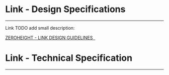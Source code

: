 
<Meta title="ODS Components/TODO/Link/Specifications" />

# Link - Design Specifications
----

Link TODO add small description:
<div>
  <a href="#"
     target="_blank">
    ZEROHEIGHT - LINK DESIGN GUIDELINES &nbsp;
  </a>
</div>

# Link - Technical Specification
----

<SpecificationsLink />
